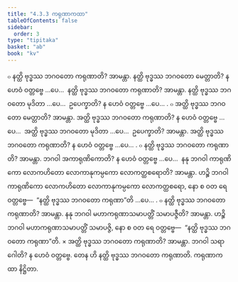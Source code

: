 ```yaml
---
title: "4.3.3 ကရုဏာကထာ"
tableOfContents: false
sidebar:
  order: 3
type: "tipitaka"
basket: "ab"
book: "kv"
---
```



<DynamicBreadcrumb />

<Division number="807" book="kv">

<Paragraph number="2521" book="kv">
๐ နတ္ထိ ဗုဒ္ဓဿ ဘဂဝတော ကရုဏာတိ? အာမန္တာ. နတ္ထိ ဗုဒ္ဓဿ ဘဂဝတော မေတ္တာတိ? န ဟေဝံ ဝတ္တဗ္ဗေ …ပေ…  နတ္ထိ ဗုဒ္ဓဿ ဘဂဝတော ကရုဏာတိ? အာမန္တာ. နတ္ထိ ဗုဒ္ဓဿ ဘဂဝတော မုဒိတာ …ပေ…  ဥပေက္ခာတိ? န ဟေဝံ ဝတ္တဗ္ဗေ …ပေ… .
</Paragraph>

<Paragraph number="2522" book="kv">
๐ အတ္ထိ ဗုဒ္ဓဿ ဘဂဝတော မေတ္တာတိ? အာမန္တာ. အတ္ထိ ဗုဒ္ဓဿ ဘဂဝတော ကရုဏာတိ? န ဟေဝံ ဝတ္တဗ္ဗေ …ပေ…  အတ္ထိ ဗုဒ္ဓဿ ဘဂဝတော မုဒိတာ …ပေ…  ဥပေက္ခာတိ? အာမန္တာ. အတ္ထိ ဗုဒ္ဓဿ ဘဂဝတော ကရုဏာတိ? န ဟေဝံ ဝတ္တဗ္ဗေ …ပေ… .
</Paragraph>

<Paragraph number="2523" book="kv">
๐ နတ္ထိ ဗုဒ္ဓဿ ဘဂဝတော ကရုဏာတိ? အာမန္တာ. ဘဂဝါ အကာရုဏိကောတိ? န ဟေဝံ ဝတ္တဗ္ဗေ …ပေ…  နနု ဘဂဝါ ကာရုဏိကော လောကဟိတော လောကာနုကမ္ပကော လောကတ္ထစရောတိ? အာမန္တာ. ဟဉ္စိ ဘဂဝါ ကာရုဏိကော လောကဟိတော လောကာနုကမ္ပကော လောကတ္ထစရော, နော စ ဝတ ရေ ဝတ္တဗ္ဗေ—  “နတ္ထိ ဗုဒ္ဓဿ ဘဂဝတော ကရုဏာ”တိ …ပေ… .
</Paragraph>

<Paragraph number="2524" book="kv">
๐ နတ္ထိ ဗုဒ္ဓဿ ဘဂဝတော ကရုဏာတိ? အာမန္တာ. နနု ဘဂဝါ မဟာကရုဏာသမာပတ္တိံ သမာပဇ္ဇီတိ? အာမန္တာ. ဟဉ္စိ ဘဂဝါ မဟာကရုဏာသမာပတ္တိံ သမာပဇ္ဇိ, နော စ ဝတ ရေ ဝတ္တဗ္ဗေ—  “နတ္ထိ ဗုဒ္ဓဿ ဘဂဝတော ကရုဏာ”တိ.
</Paragraph>

</Division>
<Division number="808" book="kv">

<Paragraph number="2525" book="kv">
× အတ္ထိ ဗုဒ္ဓဿ ဘဂဝတော ကရုဏာတိ? အာမန္တာ. ဘဂဝါ သရာဂေါတိ? န ဟေဝံ ဝတ္တဗ္ဗေ. တေန ဟိ နတ္ထိ ဗုဒ္ဓဿ ဘဂဝတော ကရုဏာတိ.

</Paragraph>
</Division>

<Paragraph number="2526" type="center" book="kv">
ကရုဏာကထာ နိဋ္ဌိတာ.
</Paragraph>